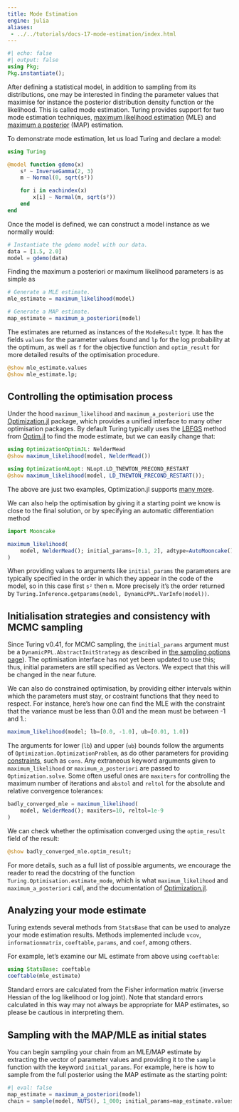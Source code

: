 ```yaml
---
title: Mode Estimation
engine: julia
aliases:
 - ../../tutorials/docs-17-mode-estimation/index.html
---
```


```julia
#| echo: false
#| output: false
using Pkg;
Pkg.instantiate();
```

After defining a statistical model, in addition to sampling from its distributions, one may be interested in finding the parameter values that maximise for instance the posterior distribution density function or the likelihood. This is called mode estimation. Turing provides support for two mode estimation techniques, [maximum likelihood estimation](https://en.wikipedia.org/wiki/Maximum_likelihood_estimation) (MLE) and [maximum a posterior](https://en.wikipedia.org/wiki/Maximum_a_posteriori_estimation) (MAP) estimation.

To demonstrate mode estimation, let us load Turing and declare a model:

```julia
using Turing

@model function gdemo(x)
    s² ~ InverseGamma(2, 3)
    m ~ Normal(0, sqrt(s²))

    for i in eachindex(x)
        x[i] ~ Normal(m, sqrt(s²))
    end
end
```

Once the model is defined, we can construct a model instance as we normally would:

```julia
# Instantiate the gdemo model with our data.
data = [1.5, 2.0]
model = gdemo(data)
```

Finding the maximum a posteriori or maximum likelihood parameters is as simple as

```julia
# Generate a MLE estimate.
mle_estimate = maximum_likelihood(model)

# Generate a MAP estimate.
map_estimate = maximum_a_posteriori(model)
```

The estimates are returned as instances of the `ModeResult` type. It has the fields `values` for the parameter values found and `lp` for the log probability at the optimum, as well as `f` for the objective function and `optim_result` for more detailed results of the optimisation procedure.

```julia
@show mle_estimate.values
@show mle_estimate.lp;
```

## Controlling the optimisation process

Under the hood `maximum_likelihood` and `maximum_a_posteriori` use the [Optimization.jl](https://github.com/SciML/Optimization.jl) package, which provides a unified interface to many other optimisation packages. By default Turing typically uses the [LBFGS](https://en.wikipedia.org/wiki/Limited-memory_BFGS) method from [Optim.jl](https://github.com/JuliaNLSolvers/Optim.jl) to find the mode estimate, but we can easily change that:

```julia
using OptimizationOptimJL: NelderMead
@show maximum_likelihood(model, NelderMead())

using OptimizationNLopt: NLopt.LD_TNEWTON_PRECOND_RESTART
@show maximum_likelihood(model, LD_TNEWTON_PRECOND_RESTART());
```

The above are just two examples, Optimization.jl supports [many more](https://docs.sciml.ai/Optimization/stable/).

We can also help the optimisation by giving it a starting point we know is close to the final solution, or by specifying an automatic differentiation method

```julia
import Mooncake

maximum_likelihood(
    model, NelderMead(); initial_params=[0.1, 2], adtype=AutoMooncake()
)
```

When providing values to arguments like `initial_params` the parameters are typically specified in the order in which they appear in the code of the model, so in this case first `s²` then `m`. More precisely it's the order returned by `Turing.Inference.getparams(model, DynamicPPL.VarInfo(model))`.

::: {.callout-note}
## Initialisation strategies and consistency with MCMC sampling

Since Turing v0.41, for MCMC sampling, the `initial_params` argument must be a `DynamicPPL.AbstractInitStrategy` as described in [the sampling options page]({{< meta usage-sampling-options >}}#specifying-initial-parameters)).
The optimisation interface has not yet been updated to use this; thus, initial parameters are still specified as Vectors.
We expect that this will be changed in the near future.
:::

We can also do constrained optimisation, by providing either intervals within which the parameters must stay, or costraint functions that they need to respect. For instance, here's how one can find the MLE with the constraint that the variance must be less than 0.01 and the mean must be between -1 and 1.:

```julia
maximum_likelihood(model; lb=[0.0, -1.0], ub=[0.01, 1.0])
```

The arguments for lower (`lb`) and upper (`ub`) bounds follow the arguments of `Optimization.OptimizationProblem`, as do other parameters for providing [constraints](https://docs.sciml.ai/Optimization/stable/tutorials/constraints/), such as `cons`. Any extraneous keyword arguments given to `maximum_likelihood` or `maximum_a_posteriori` are passed to `Optimization.solve`. Some often useful ones are `maxiters` for controlling the maximum number of iterations and `abstol` and `reltol` for the absolute and relative convergence tolerances:

```julia
badly_converged_mle = maximum_likelihood(
    model, NelderMead(); maxiters=10, reltol=1e-9
)
```

We can check whether the optimisation converged using the `optim_result` field of the result:

```julia
@show badly_converged_mle.optim_result;
```

For more details, such as a full list of possible arguments, we encourage the reader to read the docstring of the function `Turing.Optimisation.estimate_mode`, which is what `maximum_likelihood` and `maximum_a_posteriori` call, and the documentation of [Optimization.jl](https://docs.sciml.ai/Optimization/stable/).

## Analyzing your mode estimate

Turing extends several methods from `StatsBase` that can be used to analyze your mode estimation results. Methods implemented include `vcov`, `informationmatrix`, `coeftable`, `params`, and `coef`, among others.

For example, let's examine our ML estimate from above using `coeftable`:

```julia
using StatsBase: coeftable
coeftable(mle_estimate)
```

Standard errors are calculated from the Fisher information matrix (inverse Hessian of the log likelihood or log joint). Note that standard errors calculated in this way may not always be appropriate for MAP estimates, so please be cautious in interpreting them.

## Sampling with the MAP/MLE as initial states

You can begin sampling your chain from an MLE/MAP estimate by extracting the vector of parameter values and providing it to the `sample` function with the keyword `initial_params`. For example, here is how to sample from the full posterior using the MAP estimate as the starting point:

```julia
#| eval: false
map_estimate = maximum_a_posteriori(model)
chain = sample(model, NUTS(), 1_000; initial_params=map_estimate.values.array)
```
